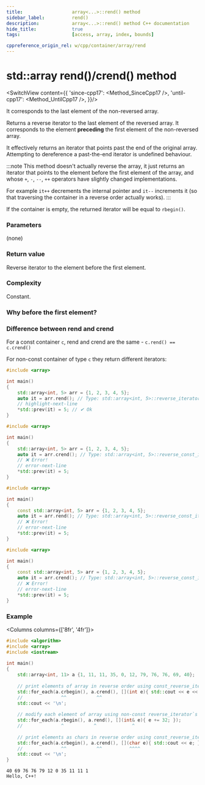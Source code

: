 ```yaml
---
title:					array<...>::rend() method
sidebar_label:			rend()
description:			array<...>::rend() method C++ documentation
hide_title:				true
tags:					[access, array, index, bounds]

cppreference_origin_rel: w/cpp/container/array/rend
---
```





<!-- Terms -->

<!----------------- Codes ---------------------->

<!-- rbegin() -->

# std::array rend()/crend() method

<SwitchView content={{
		'since-cpp17': <Method_SinceCpp17 />,
		'until-cpp17': <Method_UntilCpp17 />,
	}}/>

It corresponds to the last element of the non-reversed array.

Returns a <Tooltip title={Term_ContAlias_ReverseIterator}>reverse iterator</Tooltip> to the last element of the reversed array.
It corresponds to the element **preceding** the first element of the non-reversed array.

It effectively returns an iterator that points past the end of the original array. 
Attempting to dereference a past-the-end iterator is <Tooltip title={Term_UndefinedBehaviour}>undefined behaviour</Tooltip>.

:::note
This method doesn't actually reverse the array, it just returns an iterator that points to the element before the first element of the array,
and whose `+`, `-`, `--`, `++` operators have slightly changed implementations.

For example `it++` decrements the internal pointer and `it--` increments it (so that traversing the container in a reverse order actually works).
:::

If the container is empty, the returned iterator will be equal to `rbegin()`.

### Parameters

(none)

### Return value

Reverse iterator to the element before the first element.

### Complexity

Constant.

### Why before the first element?

<ImproveSection />

### Difference between rend and crend

For a const container `c`, rend and crend are the same - `c.rend() == c.crend()`

For non-const container of type `c` they return different iterators:

<Tabs>
<TabItem value="non-const-container" label="Non const container" default>

<Tabs>
<TabItem value="rend" label="rend" default>


```cpp showLineNumbers
#include <array> 

int main()
{
	std::array<int, 5> arr = {1, 2, 3, 4, 5};
	auto it = arr.rend(); // Type: std::array<int, 5>::reverse_iterator
	// highlight-next-line
	*std::prev(it) = 5; // ✔ Ok
}
```

</TabItem>
<TabItem value="crend" label="crend" default>

```cpp showLineNumbers
#include <array>

int main()
{
	std::array<int, 5> arr = {1, 2, 3, 4, 5};
	auto it = arr.crend(); // Type: std::array<int, 5>::reverse_const_iterator
	// ❌ Error!
	// error-next-line
	*std::prev(it) = 5; 
}
```

</TabItem>
</Tabs>

</TabItem>
<TabItem value="const-container" label="Const container">

<Tabs>
<TabItem value="rend" label="rend" default>

```cpp showLineNumbers
#include <array>

int main()
{
	const std::array<int, 5> arr = {1, 2, 3, 4, 5};
	auto it = arr.rend(); // Type: std::array<int, 5>::reverse_const_iterator
	// ❌ Error!
	// error-next-line
	*std::prev(it) = 5;
}
```

</TabItem>
<TabItem value="crend" label="crend" default>

```cpp showLineNumbers
#include <array>

int main()
{
	const std::array<int, 5> arr = {1, 2, 3, 4, 5};
	auto it = arr.crend(); // Type: std::array<int, 5>::reverse_const_iterator
	// ❌ Error!
	// error-next-line
	*std::prev(it) = 5;
}
```

</TabItem>
</Tabs>

</TabItem>
</Tabs>

### Example

<Columns columns={['8fr', '4fr']}>
<div>

```cpp title='Main.cpp' showLineNumbers
#include <algorithm>
#include <array>
#include <iostream>
 
int main()
{
	std::array<int, 11> a {1, 11, 11, 35, 0, 12, 79, 76, 76, 69, 40};
 
	// print elements of array in reverse order using const_reverse_iterator`s
	std::for_each(a.crbegin(), a.crend(), [](int e){ std::cout << e << ' '; });
	//              ^^           ^^
	std::cout << '\n';
 
	// modify each element of array using non-const reverse_iterator`s
	std::for_each(a.rbegin(), a.rend(), [](int& e){ e += 32; });
	//              ^           ^             ^
 
	// print elements as chars in reverse order using const_reverse_iterator`s
	std::for_each(a.crbegin(), a.crend(), [](char e){ std::cout << e; });
	//              ^^           ^^          ^^^^
	std::cout << '\n';
}
```

</div>
<div>

```plaintext title="Output"
40 69 76 76 79 12 0 35 11 11 1 
Hello, C++!
```

</div>
</Columns>
